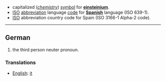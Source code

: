 * capitalized (''[[chemistry]]'') [[symbol]] for '''[[einsteinium]]'''.
*[[ISO]] [[abbreviation]] language [[code]] for '''[[Spanish]]''' language (ISO 639-1).
*[[ISO]] abbreviation country code for Spain (ISO 3166-1 Alpha-2 code). 

----
==German==
#the third person neuter pronoun.

===Translations===
*[[English]]: [[it]]